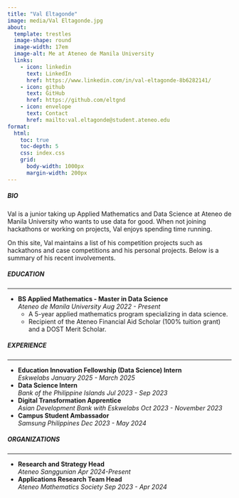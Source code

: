 ```yaml
---
title: "Val Eltagonde"
image: media/Val Eltagonde.jpg
about:
  template: trestles
  image-shape: round
  image-width: 17em
  image-alt: Me at Ateneo de Manila University
  links:
    - icon: linkedin
      text: LinkedIn
      href: https://www.linkedin.com/in/val-eltagonde-8b6282141/
    - icon: github
      text: GitHub
      href: https://github.com/eltgnd
    - icon: envelope
      text: Contact
      href: mailto:val.eltagonde@student.ateneo.edu
format:
  html:
    toc: true
    toc-depth: 5
    css: index.css
    grid:
      body-width: 1000px
      margin-width: 200px
---
```


##### BIO
Val is a junior taking up Applied Mathematics and Data Science at Ateneo de Manila University who wants to use data for good. When not joining hackathons or working on projects, Val enjoys spending time running.

On this site, Val maintains a list of his competition projects such as hackathons and case competitions and his personal projects. Below is a summary of his recent involvements.

##### EDUCATION

***

- **BS Applied Mathematics - Master in Data Science** <br> *Ateneo de Manila University* [*Aug 2022 - Present*]{.cvdate}
    - A 5-year applied mathematics program specializing in data science. 
    - Recipient of the Ateneo Financial Aid Scholar (100% tuition grant) and a DOST Merit Scholar.

##### EXPERIENCE

***
- **Education Innovation Fellowship (Data Science) Intern** <br> *Eskwelabs* [*January 2025 - March 2025*]{.cvdate}
- **Data Science Intern** <br> *Bank of the Philippine Islands* [*Jul 2023 - Sep 2023*]{.cvdate}
- **Digital Transformation Apprentice** <br> *Asian Development Bank with Eskwelabs* [*Oct 2023 - November 2023*]{.cvdate}
- **Campus Student Ambassador** <br> *Samsung Philippines* [*Dec 2023 - May 2024*]{.cvdate}

##### ORGANIZATIONS

***

- **Research and Strategy Head** <br> *Ateneo Sanggunian* [*Apr 2024-Present*]{.cvdate}
- **Applications Research Team Head** <br> *Ateneo Mathematics Society* [*Sep 2023 - Apr 2024*]{.cvdate}

<!-- <a href="cv.html" class="btn btn-primary">View CV</a> -->
